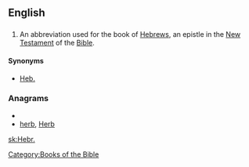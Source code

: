==English==
==={{abbreviation}}===
{{en-abbr}}
# {{biblical}} An abbreviation used for the book of [[Hebrews]], an epistle in the [[New Testament]] of the [[Bible]].

====Synonyms====
*[[Heb.]]

===Anagrams===
* {{alphagram|behr}}
* [[herb#English|herb]], [[Herb#English|Herb]]


[[Category:Books of the Bible]]

[[sk:Hebr.]]